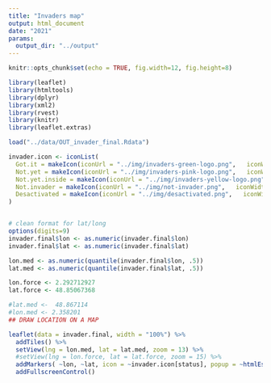 ```yaml
---
title: "Invaders map"
output: html_document
date: "2021"
params: 
  output_dir: "../output"
---
```


```r
knitr::opts_chunk$set(echo = TRUE, fig.width=12, fig.height=8)

```

```r
library(leaflet)
library(htmltools)
library(dplyr)
library(xml2)
library(rvest)
library(knitr)
library(leaflet.extras)

load("../data/OUT_invader_final.Rdata")

invader.icon <- iconList(
  Got.it = makeIcon(iconUrl = "../img/invaders-green-logo.png",   iconWidth = 20, iconHeight = 20),
  Not.yet = makeIcon(iconUrl = "../img/invaders-pink-logo.png",   iconWidth = 20, iconHeight = 20),
  Not.yet.inside = makeIcon(iconUrl = "../img/invaders-yellow-logo.png",   iconWidth = 20, iconHeight = 20),
  Not.invader = makeIcon(iconUrl = "../img/not-invader.png",   iconWidth = 20, iconHeight = 20),
  Desactivated = makeIcon(iconUrl = "../img/desactivated.png",   iconWidth = 20, iconHeight = 20)
)


# clean format for lat/long
options(digits=9)
invader.final$lon <- as.numeric(invader.final$lon)
invader.final$lat <- as.numeric(invader.final$lat)

lon.med <- as.numeric(quantile(invader.final$lon, .5))
lat.med <- as.numeric(quantile(invader.final$lat, .5))

lon.force <- 2.292712927
lat.force <- 48.85067368

#lat.med <-  48.867114 
#lon.med <- 2.358201
## DRAW LOCATION ON A MAP

leaflet(data = invader.final, width = "100%") %>%
  addTiles() %>%
  setView(lng = lon.med, lat = lat.med, zoom = 13) %>%
  #setView(lng = lon.force, lat = lat.force, zoom = 15) %>%
  addMarkers( ~lon, ~lat, icon = ~invader.icon[status], popup = ~htmlEscape(paste(code, invaders.geo))) %>%
  addFullscreenControl()
```
